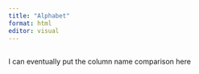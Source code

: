 ```yaml
---
title: "Alphabet"
format: html
editor: visual
---
```


## 

I can eventually put the column name comparison here
